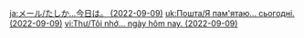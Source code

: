 {{Mail
|title   = I Remember... Today.
|sender  = Razor
|date    = 2022-09-09
|text    = '''*sniff*''' It's been some time since I last smelled you. Missed you, a bit.

I got stronger. I talked more, and ate a lot of meat.

Did you eat good food, too?

I like this meat, for you. Together, we get stronger.
|items   = Raw Meat*10,Puppy-Paw Hash Brown*1
|type    = Birthday
|character = Razor
}}

[[ja:メール/たしか…今日は。 (2022-09-09)]]
[[uk:Пошта/Я пам'ятаю... сьогодні. (2022-09-09)]]
[[vi:Thư/Tôi nhớ... ngày hôm nay. (2022-09-09)]]